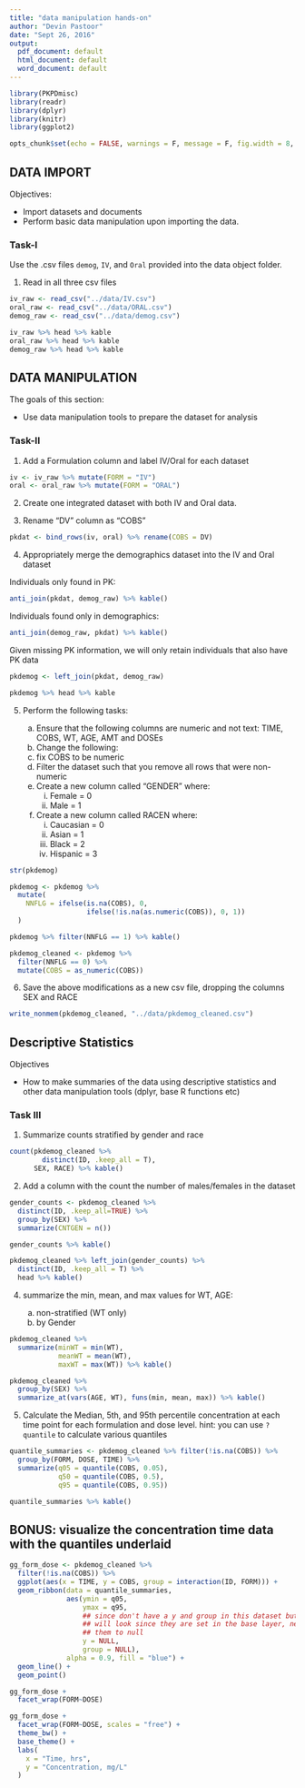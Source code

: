 ```yaml
---
title: "data manipulation hands-on"
author: "Devin Pastoor"
date: "Sept 26, 2016"
output:
  pdf_document: default
  html_document: default
  word_document: default
---
```


```r
library(PKPDmisc)
library(readr)
library(dplyr)
library(knitr)
library(ggplot2)
```

```r
opts_chunk$set(echo = FALSE, warnings = F, message = F, fig.width = 8, fig.height = 6)
```

## DATA IMPORT


Objectives:

* Import datasets and documents
* Perform basic data manipulation upon importing the data.

### Task-I

Use the .csv files `demog`, `IV`, and `Oral` provided into the data object folder. 

1. Read in all three csv files  

```r
iv_raw <- read_csv("../data/IV.csv")
oral_raw <- read_csv("../data/ORAL.csv")
demog_raw <- read_csv("../data/demog.csv")
```
```r
iv_raw %>% head %>% kable
oral_raw %>% head %>% kable
demog_raw %>% head %>% kable
```




## DATA MANIPULATION
The goals of this section:

* Use data manipulation tools to prepare the dataset for analysis

### Task-II

1. Add a Formulation column and label IV/Oral for each dataset

```r
iv <- iv_raw %>% mutate(FORM = "IV")
oral <- oral_raw %>% mutate(FORM = "ORAL")
```


2. Create one integrated dataset with both IV and Oral data.

3.  Rename "DV" column as "COBS"

```r
pkdat <- bind_rows(iv, oral) %>% rename(COBS = DV)
```

4. Appropriately merge the demographics dataset into the IV and Oral dataset

Individuals only found in PK:

```r
anti_join(pkdat, demog_raw) %>% kable()
```

Individuals found only in demographics:

```r
anti_join(demog_raw, pkdat) %>% kable()
```

Given missing PK information, we will only retain individuals that also have PK data

```r
pkdemog <- left_join(pkdat, demog_raw)
```
```r
pkdemog %>% head %>% kable
```

5. Perform the following tasks:

    a. Ensure that the following columns are numeric and not text: TIME, COBS, WT, AGE, AMT and DOSEs
    b. Change the following:
    c. fix COBS to be numeric
    d. Filter the dataset such that you remove all rows that were non-numeric
    e. Create a new column called "GENDER" where:
        i. Female = 0
        ii. Male = 1 
    f. Create a new column called RACEN where:
        i. Caucasian = 0
        ii. Asian = 1
        iii. Black = 2
        iv. Hispanic = 3
        
```r
str(pkdemog)
```

```r
pkdemog <- pkdemog %>% 
  mutate(
    NNFLG = ifelse(is.na(COBS), 0, 
                   ifelse(!is.na(as.numeric(COBS)), 0, 1))
  )

pkdemog %>% filter(NNFLG == 1) %>% kable()
```
```r
pkdemog_cleaned <- pkdemog %>% 
  filter(NNFLG == 0) %>%
  mutate(COBS = as_numeric(COBS))
```


6. Save the above modifications as a new csv file, dropping the columns SEX and RACE

```r
write_nonmem(pkdemog_cleaned, "../data/pkdemog_cleaned.csv")
```

## Descriptive Statistics

Objectives

* How to make summaries of the data using descriptive statistics and other data manipulation tools (dplyr, base R functions etc)

### Task III


1. Summarize counts stratified by gender and race

```r
count(pkdemog_cleaned %>% 
        distinct(ID, .keep_all = T), 
      SEX, RACE) %>% kable()
```

2. Add a column with the count the number of males/females in the dataset 

```r
gender_counts <- pkdemog_cleaned %>% 
  distinct(ID, .keep_all=TRUE) %>%
  group_by(SEX) %>%
  summarize(CNTGEN = n())

gender_counts %>% kable()
```


```r
pkdemog_cleaned %>% left_join(gender_counts) %>% 
  distinct(ID, .keep_all = T) %>% 
  head %>% kable()
```



4. summarize the min, mean, and max values for WT, AGE:

    a. non-stratified (WT only)
    b. by Gender

```r
pkdemog_cleaned %>% 
  summarize(minWT = min(WT), 
            meanWT = mean(WT),
            maxWT = max(WT)) %>% kable()
```

```r
pkdemog_cleaned %>% 
  group_by(SEX) %>%
  summarize_at(vars(AGE, WT), funs(min, mean, max)) %>% kable()
```

5. Calculate the Median, 5th, and 95th percentile concentration at each time point for each formulation and dose level. hint: you can use `?quantile` to calculate various quantiles

```r
quantile_summaries <- pkdemog_cleaned %>% filter(!is.na(COBS)) %>%
  group_by(FORM, DOSE, TIME) %>%
  summarize(q05 = quantile(COBS, 0.05),
            q50 = quantile(COBS, 0.5),
            q95 = quantile(COBS, 0.95))

quantile_summaries %>% kable()
```


## BONUS: visualize the concentration time data with the quantiles underlaid

```r
gg_form_dose <- pkdemog_cleaned %>%
  filter(!is.na(COBS)) %>%
  ggplot(aes(x = TIME, y = COBS, group = interaction(ID, FORM))) +
  geom_ribbon(data = quantile_summaries, 
              aes(ymin = q05, 
                  ymax = q95, 
                  ## since don't have a y and group in this dataset but ggplot
                  ## will look since they are set in the base layer, need to set
                  ## them to null
                  y = NULL, 
                  group = NULL), 
              alpha = 0.9, fill = "blue") + 
  geom_line() +
  geom_point() 

```

```r
gg_form_dose +
  facet_wrap(FORM~DOSE)
```

```r
gg_form_dose +
  facet_wrap(FORM~DOSE, scales = "free") +
  theme_bw() +
  base_theme() +
  labs(
    x = "Time, hrs",
    y = "Concentration, mg/L"
  )
```

